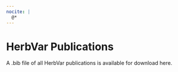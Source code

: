 ```yaml
---
nocite: |
  @*
---
```


# HerbVar Publications {.unnumbered}

A .bib file of all HerbVar publications is available for download here.


::: {#refs}
:::
